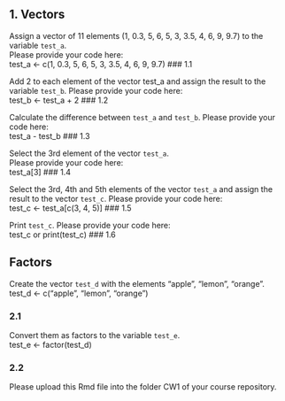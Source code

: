 ## 1. Vectors
Assign a vector of 11 elements (1, 0.3, 5, 6, 5, 3, 3.5, 4, 6, 9, 9.7) to the variable `test_a`.  
Please provide your code here:  
test_a <- c(1, 0.3, 5, 6, 5, 3, 3.5, 4, 6, 9, 9.7)
### 1.1  

Add 2 to each element of the vector test_a and assign the result to the variable `test_b`. Please provide your code here:  
test_b <- test_a + 2
### 1.2   

Calculate the difference between `test_a` and `test_b`. Please provide your code here:  
test_a - test_b
### 1.3  

Select the 3rd element of the vector `test_a`.  
Please provide your code here:  
test_a[3]
### 1.4  

Select the 3rd, 4th and 5th elements of the vector `test_a` and assign the result to the vector `test_c`.
Please provide your code here:  
test_c <- test_a[c(3, 4, 5)]
### 1.5  

Print `test_c`.
Please provide your code here:  
test_c
or
print(test_c)
### 1.6   

## Factors

Create the vector `test_d` with the elements "apple", "lemon", "orange".
test_d <- c("apple", "lemon", "orange")


### 2.1   

Convert them as factors to the variable `test_e`.  
test_e <- factor(test_d)

### 2.2   

Please upload this Rmd file into the folder CW1 of your course repository.
